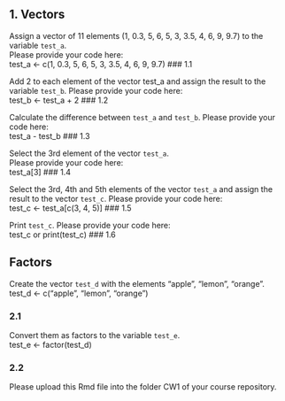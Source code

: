 ## 1. Vectors
Assign a vector of 11 elements (1, 0.3, 5, 6, 5, 3, 3.5, 4, 6, 9, 9.7) to the variable `test_a`.  
Please provide your code here:  
test_a <- c(1, 0.3, 5, 6, 5, 3, 3.5, 4, 6, 9, 9.7)
### 1.1  

Add 2 to each element of the vector test_a and assign the result to the variable `test_b`. Please provide your code here:  
test_b <- test_a + 2
### 1.2   

Calculate the difference between `test_a` and `test_b`. Please provide your code here:  
test_a - test_b
### 1.3  

Select the 3rd element of the vector `test_a`.  
Please provide your code here:  
test_a[3]
### 1.4  

Select the 3rd, 4th and 5th elements of the vector `test_a` and assign the result to the vector `test_c`.
Please provide your code here:  
test_c <- test_a[c(3, 4, 5)]
### 1.5  

Print `test_c`.
Please provide your code here:  
test_c
or
print(test_c)
### 1.6   

## Factors

Create the vector `test_d` with the elements "apple", "lemon", "orange".
test_d <- c("apple", "lemon", "orange")


### 2.1   

Convert them as factors to the variable `test_e`.  
test_e <- factor(test_d)

### 2.2   

Please upload this Rmd file into the folder CW1 of your course repository.
